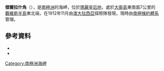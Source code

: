 {{coord|66|30|S|99|2|E|source:GNIS|display=title}}

'''傑爾拉什角'''（{{lang-en|Cape Gerlache}}），是[[南極洲|南極洲]]的海岬，位於[[瑪麗皇后地|瑪麗皇后地]]，處於[[大衞島|大衞島]]東南面7公里的[[戴維斯半島|戴維斯半島]]東北端，在1912年11月由[[澳大拉西亞|澳大拉西亞]]探險隊發現，現時由[[南極條約體系|南極條約體系]]管理。

==參考資料==
*{{cite gnis | type = antarid | id = 5617| name = Gerlache, Cape | accessdate = 2012-04-22}}
*{{usgs-gazetteer|id=5617|name=Gerlache, Cape}}

{{Antarctica-geo-stub}}
[[Category:南極洲海岬|Category:南極洲海岬]]